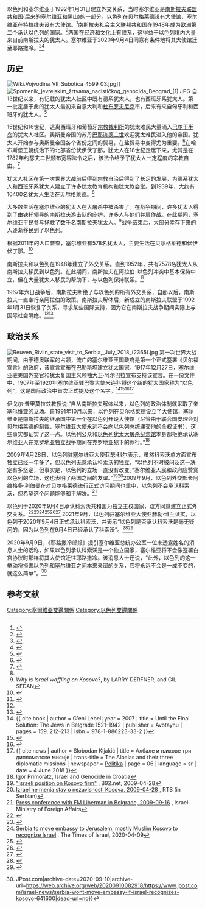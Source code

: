 {{Bilateral|以色列－塞爾維亞|Israel|Serbia}}
以色列和塞尔维亚于1992年1月31日建立外交关系，当时塞尔维亚是[[南斯拉夫联盟共和国|南斯拉夫联盟共和国]](后来的[[塞尔维亚和黑山|塞尔维亚和黑山]])的一部分。以色列在贝尔格莱德设有大使馆，塞尔维亚在特拉维夫设有大使馆。<ref>{{Cite web|url=http://telaviv.mfa.gov.rs/index.php|title=Embassy of The Republic of Serbia in the State of Israel|website=telaviv.mfa.gov.rs|accessdate=2020-09-10|archive-date=2020-03-03|archive-url=https://web.archive.org/web/20200303070705/http://telaviv.mfa.gov.rs/index.php|dead-url=yes}}</ref>[[南斯拉夫|南斯拉夫社会主义联邦共和国]]在1948年成为欧洲第二个承认以色列的国家。<ref>{{Cite web|url=https://www.jewishvirtuallibrary.org/international-recognition-of-israel|title=International Recognition of Israel|website=www.jewishvirtuallibrary.org|access-date=2019-07-03|archive-date=2018-07-01|archive-url=https://web.archive.org/web/20180701030503/https://www.jewishvirtuallibrary.org/international-recognition-of-israel|dead-url=no}}</ref>两国在经济和文化上有联系，这得益于以色列境内大量来自前南斯拉夫的犹太人。塞尔维亚于2020年9月4日同意有条件地将其大使馆迁至耶路撒冷。<ref>{{cite web |url=https://www.nytimes.com/aponline/2020/09/04/us/politics/ap-us-united-states-balkans.html |title=Serbia, Kosovo Normalize Economic Ties, Gesture to Israel |website=The New York Times |date=4 September 2020 |accessdate=2020-09-10 |archive-date=2020-09-04 |archive-url=https://web.archive.org/web/20200904190131/https://www.nytimes.com/aponline/2020/09/04/us/politics/ap-us-united-states-balkans.html |dead-url=no }}</ref><ref>{{Cite web|url=https://www.jpost.com/israel-news/serbia-wont-move-embassy-if-israel-recognizes-kosovo-641600|title=Serbia won’t move embassy if Israel recognizes Kosovo|website=The Jerusalem Post|date=9 September 2020|accessdate=2020-09-10|archive-date=2020-09-10|archive-url=https://web.archive.org/web/20200910082918/https://www.jpost.com/israel-news/serbia-wont-move-embassy-if-israel-recognizes-kosovo-641600|dead-url=no}}</ref>
== 历史 ==
[[File:Wiki.Vojvodina_VII_Subotica_4599_03.jpg|thumb]]]]
[[File:Spomenik_jevrejskim_žrtvama_nacističkog_genocida_Beograd_(1).JPG|thumb]]
自13世纪以来，有记载的犹太人社区中既有德系犹太人，也有西班牙系犹太人。第一批定居于此的犹太人最初来自意大利和[[杜布罗夫尼克|杜布罗夫尼克]]市，后来有来自匈牙利和西班牙的犹太人。<ref name="jic.tau.ac.il">{{Cite web|url={{Cite web|url=http://jic.tau.ac.il/moreshet/_repositoryTL15/1000332010.pdf{{dead link|date=November 2017 |bot=InternetArchiveBot |fix-attempted=yes }}|title=Support-Page}}{{Dead link}}{{dead link|date=November 2017 |bot=InternetArchiveBot |fix-attempted=yes }}|title=Support-Page}}</ref>

15世纪和16世纪，逃离西班牙和葡萄牙[[宗教裁判所|宗教裁判所]]的犹太难民大量涌入[[巴尔干半岛|巴尔干半岛]]的犹太人社区。奥斯曼帝国的苏丹[[巴耶济德二世|巴耶济德二世]]欢迎犹太难民进入他的帝国。犹太人开始参与奥斯曼帝国各个省份之间的贸易，在盐贸易中变得尤为重要。<ref name="jvlibrary">{{cite web | url=http://www.jewishvirtuallibrary.org/jsource/vjw/serbia.html | title=Virtual Jewish History Tour – Serbia and Montenegro | publisher=Jewish virtual library | accessdate=2021-02-08 | archive-date=2010-12-26 | archive-url=https://web.archive.org/web/20101226173443/http://www.jewishvirtuallibrary.org/jsource/vjw/serbia.html | dead-url=no }}</ref>在哈布斯堡王朝统治下的北部省份伏伊伏丁那，犹太人在18世纪定居下来，尤其是在1782年约瑟夫二世颁布宽容法令之后，该法令给予了犹太人一定程度的宗教自由。<ref>{{cite web |url=http://www.jewishvirtuallibrary.org/jsource/judaica/ejud_0002_0021_0_21336.html |title=Yugoslavia |publisher=Jewish virtual library |accessdate=2021-02-08 |archive-date=2016-10-02 |archive-url=https://web.archive.org/web/20161002022840/http://www.jewishvirtuallibrary.org/jsource/judaica/ejud_0002_0021_0_21336.html |dead-url=no }}</ref>

犹太人社区在第一次世界大战前后得到宗教自治后得到了长足的发展，为德系犹太人和西班牙系犹太人建立了许多犹太教育机构和犹太教会堂。到1939年，大约有10400名犹太人生活在贝尔格莱德。<ref name="jic.tau.ac.il"/>

大多数生活在塞尔维亚的犹太人在大屠杀中被杀害了。在战争期间，许多犹太人得到了由[[铁托|铁托]]领导的南斯拉夫游击队的庇护，许多人与他们并肩作战。在此期间，塞尔维亚平民参与拯救了数千名南斯拉夫犹太人。<ref>''Why is Israel waffling on Kosovo''?, by LARRY DERFNER, and GIL SEDAN</ref>战争结束后，大部分幸存下来的人逐渐移民到了以色列。

根据2011年的人口普查，塞尔维亚有578名犹太人，主要生活在贝尔格莱德和伏伊伏丁那。<ref name="census2011">{{cite web |url=http://pod2.stat.gov.rs/ObjavljenePublikacije/Popis2011/Knjiga4_Veroispovest.pdf |title=2011 Census of Population, Households and Dwellings in the Republic of Serbia: Religion, Mother Tongue and Ethnicity |publisher=Statistical Office of the Republic of Serbia |year=2013 |url-status=dead |archive-url=https://web.archive.org/web/20140715000726/http://pod2.stat.gov.rs/ObjavljenePublikacije/Popis2011/Knjiga4_Veroispovest.pdf |archive-date=2014-07-15 |accessdate=2021-02-08 |dead-url=no }}</ref>

南斯拉夫和以色列在1948年建立了外交关系。直到1952年，共有7578名犹太人从南斯拉夫移民到以色列。在此期间，南斯拉夫在阿拉伯-以色列冲突中基本保持中立，但在大量犹太人移民的帮助下，与以色列保持联系。<ref name=culibrk>{{cite web |url=http://www.rastko.rs/rastko/delo/12991 |first=Jovan |last=Ćulibrk |title=The State of Israel and its Relations with the Successor States of the Former Yugoslavia during the Balkan Conflict in 1990s and in its Aftermath |accessdate=2021-02-08 |archive-date=2021-02-14 |archive-url=https://web.archive.org/web/20210214200404/http://www.rastko.rs/rastko/delo/12991 |dead-url=no }}</ref>

1967年六日战争后，南斯拉夫断绝了与以色列的所有外交关系，自那以后，南斯拉夫一直奉行亲阿拉伯的政策。南斯拉夫解体后，新成立的南斯拉夫联盟于1992年1月31日恢复了关系，寻求某些国际支持，因为它在南斯拉夫战争期间实际上与国际社会隔绝。<ref name=culibrk/><ref name="mfa.gov.il">{{Cite web |url=http://www.mfa.gov.il/MFA/About%20the%20Ministry/MFA%20Spokesman/2012/Israel-Serbia_20_years_renewal_diplomatic_ties_1-Feb-2012.htm |title=Israel Ministry of Foreign Affairs – February 1, 2012 – Israel and Serbia mark 20 years since renewal of diplomatic ties |accessdate=2021-02-08 |archive-date=2018-12-22 |archive-url=https://web.archive.org/web/20181222082004/http://www.mfa.gov.il/MFA/About%20the%20Ministry/MFA%20Spokesman/2012/Israel-Serbia_20_years_renewal_diplomatic_ties_1-Feb-2012.htm |dead-url=no }}</ref>
== 政治关系 ==
[[File:Reuven_Rivlin_state_visit_to_Serbia,_July_2018_(2365).jpg|thumb]]
第一次世界大战期间，由于德奥联军的占领，流亡的塞尔维亚王国政府是第一个正式签署《贝尔福宣言》的政府，该宣言宣布在巴勒斯坦建立犹太国家。1917年12月27日，塞尔维亚驻美国外交官和犹太复国主义领袖大卫·阿尔巴拉宣布支持该宣言。在一份文件中，1907年至1920年塞尔维亚驻巴黎大使米连科将这个新的犹太国家称为“以色列”，这是国际政治中首次正式提及这个名字。<ref>{{ cite book | author =  G'eni Lebel| year = 2007 | title = Until the Final Solution: The Jews in Belgrade 1521–1942 | publisher = Avotaynu | pages = 159, 212–213 | isbn = 978-1-886223-33-2 }}</ref><ref>{{cite news | author = Michael Freund | newspaper = [[The_Jerusalem_Post|The Jerusalem Post]] | title = David Albala: Serbian Warrior, Zionist Hero | url = http://www.jpost.com/Opinion/Columnists/David-Albala-Serbian-warrior-Zionist-hero-330619 | date = 4 November 2013 | accessdate = 2021-02-08 | archive-date = 2020-11-09 | archive-url = https://web.archive.org/web/20201109031630/https://www.jpost.com/Opinion/Columnists/David-Albala-Serbian-warrior-Zionist-hero-330619 | dead-url = no }}</ref><ref>{{cite book | author = Milan Ristović | editor = Tullia Catalan, Marco Dogo | year = 2016 | title = The Jews and the Nation – States of Southeastern Europe from the 19th Century to the Great Depression: Combining Viewpoints on a Controversial Story | chapter = The Jews of Serbia (1804–1918): From Princely Protection to Formal Emancipation | page = 49 | publisher = Cambridge Scholars Publishing | isbn = 978-1-4438-9662-7 | url = https://books.google.com/books?id=TN_6DAAAQBAJ | access-date = 2021-02-08 | archive-date = 2021-02-06 | archive-url = https://web.archive.org/web/20210206081507/https://books.google.com/books?id=TN_6DAAAQBAJ | dead-url = no }}</ref><ref>{{ cite news | author = Slobodan Kljakić | title = Албале и њихове три дипломатске мисије | trans-title = The Albalas and their three diplomatic missions | newspaper = [[Politika|Politika]] | page = 06 | language = sr | date = 4 June 2018 }}</ref>

伊戈尔·普里莫拉兹教授说:“自从南斯拉夫解体以来，以色列的政治体制就采取了亲塞尔维亚的立场。自1991年10月以来，以色列在贝尔格莱德设立了大使馆，塞尔维亚是南斯拉夫的继承国中第一个在以色列开设大使馆（尽管由于联合国安理会对贝尔格莱德的制裁，塞尔维亚大使永远不会向以色列总统递交他的全权证书），这些事实都证实了这一点。以色列公众和[[以色列犹太大屠杀纪念馆|以色列犹太大屠杀纪念馆]]本身都拒绝承认塞尔维亚人在克罗地亚独立战争期间在克罗地亚犯下的罪行。”<ref>Igor Primoratz, Israel and Genocide in Croatia</ref>

2009年4月28日，以色列驻塞尔维亚大使亚瑟·科尔表示，虽然科索沃单方面宣布独立已经一年多了，但以色列无意承认科索沃的独立，“以色列不时被问及这一决定有多坚定，但事实是，以色列的立场一直没有改变。”塞尔维亚人民和政府应赞赏以色列的立场，这也表明了两国之间的友谊。”<ref>[http://www.b92.net/eng/news/politics-article.php?yyyy=2009&mm=04&dd=28&nav_id=58800 "Israeli position on Kosovo firm"] {{Wayback|url=http://www.b92.net/eng/news/politics-article.php?yyyy=2009&mm=04&dd=28&nav_id=58800 |date=20110607163857 }}, B92.net, 2009-04-28</ref><ref>[http://www.rts.rs/page/stories/sr/story/9/Srbija/58293/Izrael+ne+menja+stav+o+nezavisnosti+Kosova.html Izrael ne menja stav o nezavisnosti Kosova, 2009-04-28] {{Wayback|url=http://www.rts.rs/page/stories/sr/story/9/Srbija/58293/Izrael+ne+menja+stav+o+nezavisnosti+Kosova.html |date=20200622113034 }}, RTS (in Serbian)</ref>2009年9月，以色列外交部长阿维格多·利伯曼在对贝尔格莱德进行正式访问期间也重申，以色列不会承认科索沃，但希望这个问题能够和平解决。<ref>[http://www.mfa.gov.il/MFA/About+the+Ministry/Foreign_Minister/Speeches/Press_conference_FM_Liberman_Belgrade_16_Sep_2009.htm Press conference with FM Liberman in Belgrade, 2009-09-16] {{Wayback|url=http://www.mfa.gov.il/MFA/About+the+Ministry/Foreign_Minister/Speeches/Press_conference_FM_Liberman_Belgrade_16_Sep_2009.htm |date=20200731180156 }}, Israel Ministry of Foreign Affairs</ref>

以色列于2020年9月4日承认科索沃共和国为独立主权国家，双方同意建立正式外交关系。<ref>{{Cite web|date=2020-09-04|title=Serbia, Kosovo normalize economic ties, gesture to Israel|url=https://apnews.com/3b7aca39c6829655d43de30f68497ed1|access-date=2020-09-04|website=AP NEWS|archive-date=2020-09-04|archive-url=https://web.archive.org/web/20200904191019/https://apnews.com/3b7aca39c6829655d43de30f68497ed1|dead-url=no}}</ref><ref>{{Cite news|last=Reuters|date=2020-09-04|title=Serbia, Kosovo to Open Israel Embassies in Jerusalem|language=en-US|work=The New York Times|url=https://www.nytimes.com/reuters/2020/09/04/world/middleeast/04reuters-serbia-kosovo-usa-jerusalem.html|access-date=2020-09-04|issn=0362-4331|archive-date=2020-09-07|archive-url=https://web.archive.org/web/20200907060846/https://www.nytimes.com/reuters/2020/09/04/world/middleeast/04reuters-serbia-kosovo-usa-jerusalem.html|dead-url=no}}</ref><ref name="TheTimesofIsrael_KosovoSerbia">[https://www.timesofisrael.com/serbia-to-move-embassy-to-jerusalem-mostly-muslim-kosovo-to-recognize-israel/ Serbia to move embassy to Jerusalem; mostly Muslim Kosovo to recognize Israel] {{Wayback|url=https://www.timesofisrael.com/serbia-to-move-embassy-to-jerusalem-mostly-muslim-kosovo-to-recognize-israel/ |date=20200904200520 }}, The Times of Israel, 2020-04-09</ref><ref>{{Cite web |url=https://mfa.gov.il/MFA/PressRoom/2020/Pages/Serbian-embassy-to-relocate-to-Jerusalem-5-September-2020.aspx |title=存档副本 |accessdate=2021-02-08 |archive-date=2021-01-06 |archive-url=https://web.archive.org/web/20210106232626/https://mfa.gov.il/MFA/PressRoom/2020/Pages/Serbian-embassy-to-relocate-to-Jerusalem-5-September-2020.aspx |dead-url=no }}</ref><ref>{{Cite web |url=https://twitter.com/IsraeliPM/status/1302313140802252808 |title=存档副本 |accessdate=2021-02-08 |archive-date=2020-09-05 |archive-url=https://web.archive.org/web/20200905183104/https://twitter.com/IsraeliPM/status/1302313140802252808 |dead-url=no }}</ref><ref>{{Cite web |url=https://twitter.com/MelizaHaradinaj/status/1301954419278450689 |title=存档副本 |accessdate=2021-02-08 |archive-date=2020-09-04 |archive-url=https://web.archive.org/web/20200904184605/https://twitter.com/MelizaHaradinaj/status/1301954419278450689 |dead-url=no }}</ref> 2021年9月，以色列驻塞尔维亚大使亚赫勒·维兰证实，以色列于2020年9月4日正式承认科索沃，并表示“以色列是否承认科索沃是毫无疑问的，因为以色列在9月4日已经承认了科索沃”。<ref>{{Cite web |url=http://rs.n1info.com/Vesti/a642005/Ambasador-Izraela-Izrael-je-priznao-Kosovo-4.-septembra-to-vise-nije-pitanje.html |title=存档副本 |accessdate=2021-02-08 |archive-date=2020-10-26 |archive-url=https://web.archive.org/web/20201026070043/http://rs.n1info.com/Vesti/a642005/Ambasador-Izraela-Izrael-je-priznao-Kosovo-4.-septembra-to-vise-nije-pitanje.html |dead-url=no }}</ref><ref>{{Cite web |url=https://www.serbianmonitor.com/en/double-slap-for-serbia-israel-recognizes-kosovo-and-vucic-in-conflict-with-the-eu/ |title=存档副本 |accessdate=2021-02-08 |archive-date=2020-11-23 |archive-url=https://web.archive.org/web/20201123204051/https://www.serbianmonitor.com/en/double-slap-for-serbia-israel-recognizes-kosovo-and-vucic-in-conflict-with-the-eu/ |dead-url=no }}</ref>

2020年9月9日，《耶路撒冷邮报》援引塞尔维亚总统办公室一位未透露姓名的消息人士的话称，如果以色列承认科索沃是一个独立国家，塞尔维亚将不会像签署白宫协议时那样将其大使馆迁往耶路撒冷。该消息人士还说，“此外，以色列的这一举动将损害以色列和塞尔维亚之间本来亲密的关系，它将永远不会是一成不变的，就这么简单”。<ref>{{Cite web|title=Serbia won’t move embassy if Israel recognizes Kosovo|url=https://www.jpost.com/israel-news/serbia-wont-move-embassy-if-israel-recognizes-kosovo-641600|access-date=2020-09-09|website=The Jerusalem Post {{!}} JPost.com|archive-date=2020-09-10|archive-url=https://web.archive.org/web/20200910082918/https://www.jpost.com/israel-news/serbia-wont-move-embassy-if-israel-recognizes-kosovo-641600|dead-url=no}}</ref>

==参考文献==
{{reflist}}
{{以色列外交}}
{{塞尔维亚外交}}

[[Category:塞爾維亞雙邊關係|Category:塞爾維亞雙邊關係]]
[[Category:以色列雙邊關係|Category:以色列雙邊關係]]